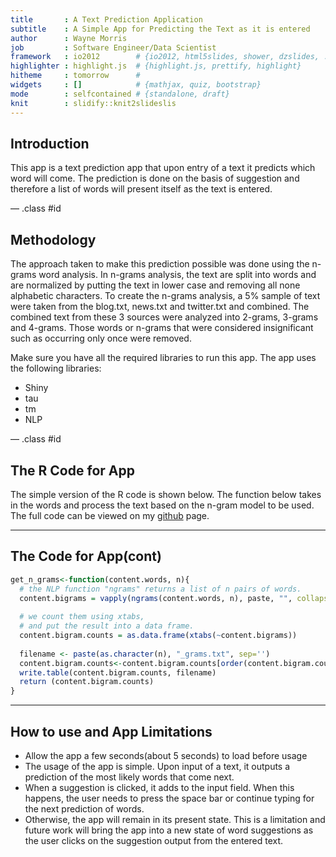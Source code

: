 ```yaml
---
title       : A Text Prediction Application
subtitle    : A Simple App for Predicting the Text as it is entered
author      : Wayne Morris
job         : Software Engineer/Data Scientist
framework   : io2012        # {io2012, html5slides, shower, dzslides, ...}
highlighter : highlight.js  # {highlight.js, prettify, highlight}
hitheme     : tomorrow      # 
widgets     : []            # {mathjax, quiz, bootstrap}
mode        : selfcontained # {standalone, draft}
knit        : slidify::knit2slideslis
---
```


## Introduction

This app is a text prediction app that upon entry of a text it predicts which word will come. The prediction is done on the basis of suggestion and therefore a list of words will present itself as the text is entered. 


--- .class #id 

## Methodology
The approach taken to make this prediction possible was done using the n-grams word analysis. In n-grams analysis, the text are split into words and are normalized by putting the text in lower case and removing all none alphabetic characters. To create the n-grams analysis, a 5% sample of text were taken from the blog.txt, news.txt and twitter.txt and combined. The combined text from these 3 sources were analyzed into 2-grams, 3-grams and 4-grams. Those words or n-grams that were considered insignificant such as occurring only once were removed.

Make sure you have all the required libraries to run this app. The app uses the following libraries:
      <ul>
        <li>Shiny</li>
        <li>tau</li>
        <li>tm</li>
        <li>NLP</li>
      </ul>

--- .class #id 

## The R Code for App
The simple version of the R code is shown below. The function below takes in the words and process the text based on the n-gram model to be used. The full code can be viewed on my <a href="https://github.com/wmorris75/text_prediction">github</a> page.

---

## The Code for App(cont)
```r
get_n_grams<-function(content.words, n){
  # the NLP function "ngrams" returns a list of n pairs of words.
  content.bigrams = vapply(ngrams(content.words, n), paste, "", collapse = " ")
  
  # we count them using xtabs,
  # and put the result into a data frame.
  content.bigram.counts = as.data.frame(xtabs(~content.bigrams))
  
  filename <- paste(as.character(n), "_grams.txt", sep='')
  content.bigram.counts<-content.bigram.counts[order(content.bigram.counts$Freq, decreasing = TRUE),]
  write.table(content.bigram.counts, filename)
  return (content.bigram.counts)
}

```

---

## How to use and App Limitations

<ul>
  <li>Allow the app a few seconds(about 5 seconds) to load before usage</li>
  <li>The usage of the app is simple. Upon input of a text, it outputs a prediction of the most likely words that come next.</li> 
  <li>When a suggestion is clicked, it adds to the input field. When this happens, the user needs to press the space bar or continue typing for the next prediction of words.</li>
  <li>Otherwise, the app will remain in its present state. This is a limitation and future work will bring the app into a new state of word suggestions as the user clicks on the suggestion output from the entered text.</li>
</ul>



 







